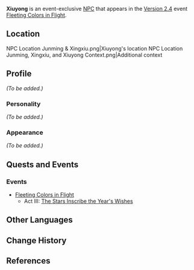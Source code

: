 {{Meta
<!-- Remove this template after adding the missing info -->
|missing_NPC_profile  = yes
}}
{{Character Infobox
|type             = Event NPC
|image            = NPC Xiuyong.png
|name             = Xiuyong
|region           = Liyue
|affiliation      = Treasure Hoarders
|title            = Treasure Hoarder
}}
'''Xiuyong''' is an event-exclusive [[NPC]] that appears in the [[Version 2.4]] event [[Fleeting Colors in Flight]].

==Location==
<gallery hideaddbutton="true" captionalign="center">
NPC Location Junming & Xingxiu.png|Xiuyong's location
NPC Location Junming, Xingxiu, and Xiuyong Context.png|Additional context
</gallery>

==Profile==
<!-- detailed story/lore information goes here -->
''(To be added.)''

===Personality===
''(To be added.)''

===Appearance===
''(To be added.)''

==Quests and Events==
===Events===
* [[Fleeting Colors in Flight]]
** Act III: [[The Stars Inscribe the Year's Wishes]]

==Other Languages==
{{Other Languages
|default_hidden = 1
|en      = Xiuyong
|zhs     = 修永
|zhs_rm  = Xiūyǒng
|zht     = 修永
|zht_rm  = Xiūyǒng
|ja      = 修永
|ja_rm   = Shuuei{{Assumed}}
|ko      = 수영
|ko_rm   = Suyeong
|es      = Xiuyong
|fr      = Xiuyong
|ru      = Си Юн
|th      = Xiuyong
|vi      = Xiuyong
|de      = Xiuyong
|id      = Xiuyong
|pt      = Xiuyong
}}

==Change History==
{{Change History|2.4}}

==References==
{{Reflist}}
